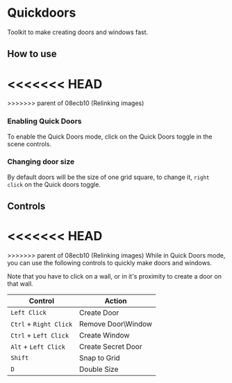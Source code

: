 
# Quickdoors

Toolkit to make creating doors and windows fast.

## How to use

<<<<<<< HEAD
<ImageButBetter src="/public/images/Quickdoors/Qdsize.png" alt="Doors Size Prompt" width={2000} height={2000} className={styles.wikiimage}/>
=======
<ImageButBetter src="/images/Quickdoors/Qdsize.png" alt="Doors Size Prompt" width={2000} height={2000} className={styles.wikiimage}/>
>>>>>>> parent of 08ecb10 (Relinking images)

### Enabling Quick Doors

To enable the Quick Doors mode, click on the Quick Doors toggle in the
scene controls.

### Changing door size

By default doors
will be the size of one grid square, to change it, `right click` on the
Quick doors toggle.

## Controls

<<<<<<< HEAD
<ImageButBetter src="/public/images/Quickdoors/Qdbtn.png" alt="Quick Doors Toggle Button" width={2000} height={2000} className={styles.wikiimage}/>
=======
<ImageButBetter src="/images/Quickdoors/Qdbtn.png" alt="Quick Doors Toggle Button" width={2000} height={2000} className={styles.wikiimage}/>
>>>>>>> parent of 08ecb10 (Relinking images)
While in Quick Doors mode, you can use the following controls to quickly
make doors and windows.

Note that you have to click on a wall, or in it's proximity to create a
door on that wall.

| **Control**            | **Action**          |
| ---------------------- | ------------------- |
| `Left Click`           | Create Door         |
| `Ctrl` + `Right Click` | Remove Door\\Window |
| `Ctrl` + `Left Click`  | Create Window       |
| `Alt` + `Left Click`   | Create Secret Door  |
| `Shift`                | Snap to Grid        |
| `D`                    | Double Size         |
